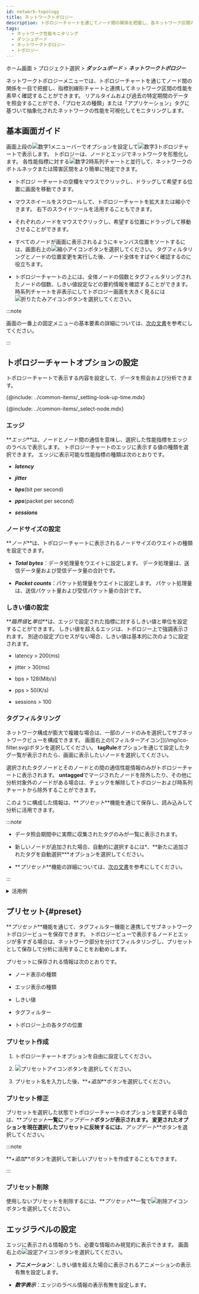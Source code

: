 ```yaml
---
id: network-topology
title: ネットワークトポロジー
description: トポロジーチャートを通じてノード間の関係を把握し、各ネットワーク区間の性能をすばやく確認できます。
tags:
  - ネットワーク性能モニタリング
  - ダッシュボード
  - ネットワークトポロジー
  - トポロジー
---
```


ホーム画面 > プロジェクト選択 > **_ダッシュボード_** > **_ネットワークトポロジー_**

ネットワークトポロジーメニューでは、トポロジーチャートを通じてノード間の関係を一目で把握し、指標別線形チャートと連携してネットワーク区間の性能を素早く確認することができます。 リアルタイムおよび過去の特定期間のデータを照会することができ、「プロセスの種類」または「アプリケーション」タグに基づいて抽象化されたネットワークの性能を可視化してモニタリングします。

## 基本画面ガイド

<ImgLang img="npm-dashboad-network-topology.png" desc="ネットワークトポロジー" />

画面上段の![数字1](/img/number-01.png)メニューバーでオプションを設定して![数字3](/img/number-03.png)トポロジチャートで表示します。 トポロジーは、ノードとエッジでネットワークを形態化します。 各性能指標に対する![数字2](/img/number-02.png)時系列チャートと並行して、ネットワークのボトルネックまたは障害区間をより簡単に特定できます。

-   トポロジ ーチャートの空欄をマウスでクリックし、ドラッグして希望する位置に画面を移動できます。

-   マウスホイールをスクロールして、トポロジーチャートを拡大または縮小できます。 右下のスライドツールを活用することもできます。

-   それぞれのノードをマウスでクリックし、希望する位置にドラッグして移動させることができます。

-   すべてのノードが画面に表示されるようにキャンバス位置をソートするには、画面右上の![縮小アイコン](/img/ic-fit-content.svg)ボタンを選択してください。 タグフィルタリングとノードの位置変更を実行した後、ノード全体をすばやく確認するのに役立ちます。

-   トポロジーチャートの上には、全体ノードの個数とタグフィルタリングされたノードの個数、しきい値設定などの要約情報を確認することができます。 時系列チャートを非表示にしてトポロジー画面を大きく見るには![折りたたみアイコン](/img/ic-menu-fold.svg)ボタンを選択してください。

    <ImgLang img="npm-dashboad-network-topology-status-summary.png" desc="要約情報" />

:::note

画面の一番上の固定メニューの基本要素の詳細については、[次の文書](../main-ui-intro)を参考にしてください。

:::

## トポロジーチャートオプションの設定

トポロジーチャートで表示する内容を設定して、データを照会および分析できます。

<ImgLang img="npm-dashboard-topology-menubar.png" desc="" />

<!-- 조회 시간 설정하기-->

{@include: ../common-items/_setting-look-up-time.mdx}

<!-- 노드 선택하기-->

{@include: ../common-items/_select-node.mdx} 

### エッジ

<ImgLang img="npm-dashboard-topology-edge.png" desc="エッジ" />

**_エッジ_**は、ノードとノード間の通信を意味し、選択した性能指標をエッジのラベルで表示します。 トポロジーチャートのエッジに表示する値の種類を選択できます。 エッジに表示可能な性能指標の種類は次のとおりです。

-   **_latency_**

-   **_jitter_**

-   **_bps_**(bit per second)

-   **_pps_**(packet per second)

-   **_sessions_**

### ノードサイズの設定

**_ノード_**は、トポロジーチャートに表示されるノードサイズのウエイトの種類を設定できます。

-   **_Total bytes_**：データ処理量をウエイトに設定します。 データ処理量は、送信データ量および受信データ量の合計です。

-   **_Packet counts_**：パケット処理量をウエイトに設定します。 パケット処理量は、送信パケット量および受信パケット量の合計です。

### しきい値の設定

**_臨界値_**と**_単位_**は、エッジで設定された指標に対するしきい値と単位を設定することができます。 しきい値を超えるエッジは、トポロジー上で強調表示されます。 別途の設定プロセスがない場合、しきい値は基本的に次のように設定されます。

-   latency > 200(ms)

-   jitter > 30(ms)

-   bps > 128(Mib/s)

-   pps > 50(K/s)

-   sessions > 100

### タグフィルタリング

ネットワーク構成が膨大で複雑な場合は、一部のノードのみを選択してサブネットワークビューを構成できます。 画面右上の![フィルターアイコン]](/img/ico-filter.svg)ボタンを選択してください。 **tagRule**オプションを通じて設定したタグ一覧が表示されたら、画面に表示したいノードを選択してください。

<ImgLang img="npm-dashboard-topology-tag-filtering.png" desc="" />

選択されたタグノードとそのノードとの間の通信性能情報のみがトポロジーチャートに表示されます。 **untagged**でマージされたノードを除外したり、その他に分析対象外のノードがある場合は、チェックを解除してトポロジーおよび時系列チャートから除外することができます。

このように構成した情報は、**_プリセット_**機能を通じて保存し、読み込みして分析に活用できます。

:::note

-   データ照会期間中に実際に収集されたタグのみが一覧に表示されます。

-   新しいノードが追加された場合、自動的に選択するには\*、**新たに追加されたタグを自動選択\***オプションを選択してください。

-   **_プリセット_**機能の詳細については、[次の文書](#preset)を参考にしてください。

:::

<details>
<summary>活用例</summary>

**フルノードの一部のみを表示したい場合は、次の手順を実行してください。**

1.  画面右上の![フィルターアイコン]](/img/ico-filter.svg)ボタンを選択してください。

2.  タグリストが表示されたら、**_全体選択_**と**_新たに追加されたタグを自動選択_**を解除してください。

3.  トポロジーチャートに表示したいノードを選択してください。 タグ名を検索またはソート機能(![ソートアイコン](/img/ic-sort-up.svg))を利用すると、ご希望のノードを簡単に見つけることができます。

<ImgLang img="npm-dashboard-topology-tag-filtering-01.png" desc="活用例1" />

**全体ノードの中で特定ノードを除外するには、次の手順を実行してください。**

1.  画面右上の![フィルターアイコン]](/img/ico-filter.svg)ボタンを選択してください。

2.  タグリストが表示されたら、**_全体選択_**と**_新たに追加されたタグを自動選択_**を選択してください。

3.  検索とソート機能を使用してノードを見つけ、選択を解除してください。

<ImgLang img="npm-dashboard-topology-tag-filtering-02.png" desc="活用例2" />

:::note

**_全体選択_**オプションを選択し、一部のノードの選択を解除すると**_全体選択_**は自動的に選択解除されます。

:::

</details>

## プリセット{#preset}

**_プリセット_**機能を通じて、タグフィルター機能と連携してサブネットワーク トポロジービューを保存できます。 トポロジービューで表示するノードとエッジが多すぎる場合は、ネットワーク部分を分けてフィルタリングし、プリセットとして保存して分析に活用することをお勧めします。

<ImgLang img="npm-dashboard-topology-preset.png" desc="プリセット" />

プリセットに保存される情報は次のとおりです。

-   ノード表示の種類

-   エッジ表示の種類

-   しきい値

-   タグフィルター

-   トポロジー上の各タグの位置

### プリセット作成

1.  トポロジーチャートオプションを自由に設定してください。

2.  ![プリセットアイコン](/img/ic-history.svg)ボタンを選択してください。

3.  プリセット名を入力した後、**_+追加_**ボタンを選択してください。

### プリセット修正

<ImgLang img="npm-dashboard-topology-preset-update.png" desc="プリセットアップデート" />

プリセットを選択した状態でトポロジーチャートのオプションを変更する場合は、**_プリセット_**一覧に**_アップデート_**ボタンが表示されます。 変更されたオプションを現在選択したプリセットに反映するには、**_アップデート_**ボタンを選択してください。

:::note

**_+追加_**ボタンを選択して新しいプリセットを作成することもできます。

:::

### プリセット削除

使用しないプリセットを削除するには、**_プリセット_**一覧で![削除アイコン](/img/ico-trash.svg)ボタンを選択してください。

## エッジラベルの設定

エッジに表示される情報のうち、必要な情報のみ視覚的に表示できます。 画面右上の![設定アイコン](/img/ico-setting.svg)ボタンを選択してください。

<ImgLang img="npm-dashboard-topology-edge-setting.png" desc="エッジ設定" />

-   **_アニメーション_**：しきい値を超えた場合に表示されるアニメーションの表示有無を設定します。

-   **_数字表示_**：エッジのラベル情報の表示有無を設定します。
